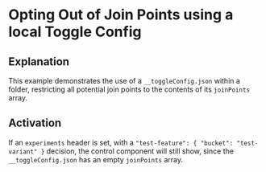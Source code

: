 # Opting Out of Join Points using a local Toggle Config

## Explanation

This example demonstrates the use of a `__toggleConfig.json` within a folder, 
restricting all potential join points to the contents of its `joinPoints` array.

## Activation

If an `experiments` header is set, with a `"test-feature": { "bucket": "test-variant" }` decision,
the control component will still show, since the `__toggleConfig.json` has an empty `joinPoints` array.
